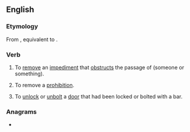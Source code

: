 ==English==

===Etymology===
From {{inh|en|enm|unbarren}}, equivalent to {{prefix|en|un|bar}}.

===Verb===
{{en-verb|unbarr}}
# {{lb|en|transitive}} To [[remove]] an [[impediment]] that [[obstruct]]s the passage of (someone or something).
# {{lb|en|transitive}} To remove a [[prohibition]].
# {{lb|en|transitive}} To [[unlock]] or [[unbolt]] a [[door]] that had been locked or bolted with a bar.

===Anagrams===
* {{anagrams|en|a=abnru|Buran|Rabun|Urban|aburn|unabr.|urban}}